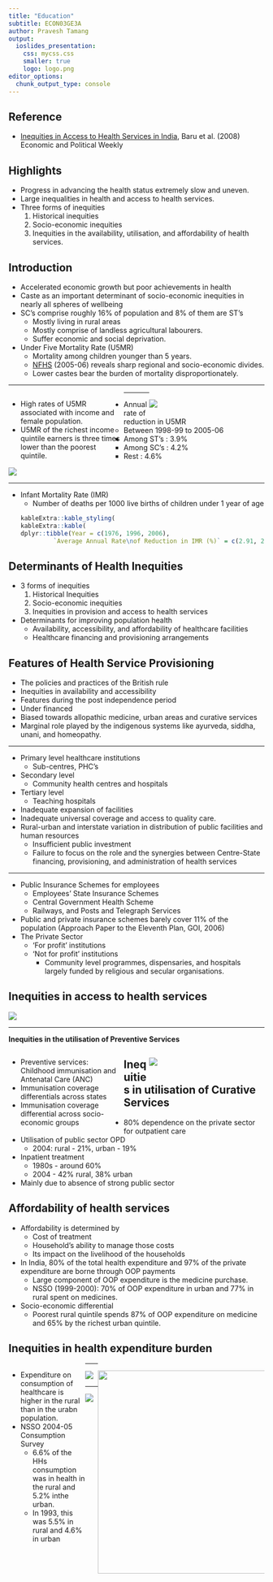 ```yaml
---
title: "Education"
subtitle: ECON03GE3A
author: Pravesh Tamang
output:  
  ioslides_presentation:
    css: mycss.css
    smaller: true
    logo: logo.png
editor_options: 
  chunk_output_type: console
---
```


## Reference
- [Inequities in Access to Health Services in India](7.Health/baru.pdf), Baru et al. (2008) Economic and Political Weekly

## Highlights
- Progress in advancing the health status extremely slow and uneven.
- Large inequalities in health and access to health services.
- Three forms of inequities
  1. Historical inequities
  2. Socio-economic inequities
  3. Inequities in the availability, utilisation, and affordability of health services.
  
## Introduction
- Accelerated economic growth but poor achievements in health
- Caste as an important determinant of socio-economic inequities in nearly all spheres of wellbeing
- SC's comprise roughly 16% of population and 8% of them are ST's
  - Mostly living in rural areas
  - Mostly comprise of landless agricultural labourers.
  - Suffer economic and social deprivation.
- Under Five Mortality Rate (U5MR)
  - Mortality among children younger than 5 years.
  - [NFHS](http://rchiips.org/nfhs/) (2005-06) reveals sharp regional and socio-economic divides.
  - Lower castes bear the burden of mortality disproportionately.

---

<div style="float: left; width: 45%;">
- High rates of U5MR associated with income and female population.
- U5MR of the richest income quintile earners is three times lower than the poorest quintile.
  
</div>

<div style="float: right; width: 45%;">
![](7.Health/baru_fig1.PNG)
</div>


---

- Annual rate of reduction in U5MR
  - Between 1998-99 to 2005-06
    - Among ST's : 3.9%
    - Among SC's : 4.2%
    - Rest : 4.6%
    
![](7.Health/baru_fig2.PNG)

---

- Infant Mortality Rate (IMR)
  - Number of deaths per 1000 live births of children under 1 year of age
```r
kableExtra::kable_styling(
kableExtra::kable(
dplyr::tibble(Year = c(1976, 1996, 2006),
           `Average Annual Rate\nof Reduction in IMR (%)` = c(2.91, 2.84, 2.31)), align = "c"), bootstrap_options = c("striped"), position = "center")
```

## Determinants of Health Inequities
- 3 forms of inequities
  1. Historical Inequities
  2. Socio-economic inequities
  3. Inequities in provision and access to health services
- Determinants for improving population health
  - Availability, accessibility, and affordability of healthcare facilities
  - Healthcare financing and provisioning arrangements

## Features of Health Service Provisioning
 - The policies and practices of the British rule
 - Inequities in availability and accessibility
 - Features during the post independence period
  - Under financed
  - Biased towards allopathic medicine, urban areas and curative services
  - Marginal role played by the indigenous systems like ayurveda, siddha, unani, and homeopathy.
  
---

- Primary level healthcare institutions
  - Sub-centres, PHC's
- Secondary level
  - Community health centres and hospitals
- Tertiary level
  - Teaching hospitals
- Inadequate expansion of facilities
- Inadequate universal coverage and access to quality care.
- Rural-urban and interstate variation in distribution of public facilities and human resources
  - Insufficient public investment
  - Failure to focus on the role and the synergies between Centre-State financing, provisioning, and administration of health services

---

- Public Insurance Schemes for employees
  - Employees' State Insurance Schemes
  - Central Government Health Scheme
  - Railways, and Posts and Telegraph Services
- Public and private insurance schemes barely cover 11% of the population (Approach Paper to the Eleventh Plan, GOI, 2006)
- The Private Sector
  - 'For profit' institutions
  - 'Not for profit' institutions
    - Community level programmes, dispensaries, and hospitals largely funded by religious and secular organisations.
    
## Inequities in access to health services

![](7.Health/baru_table1.PNG){position="center"}

---

**Inequities in the utilisation of Preventive Services**


<div style="float: left; width: 45%;">
- Preventive services: Childhood immunisation and Antenatal Care (ANC)
- Immunisation coverage differentials across states
- Immunisation coverage differential across socio-economic groups 
</div>

<div style="float: right; width: 45%;">
![](7.Health/baru_fig3.PNG)
</div>

## Inequities in utilisation of Curative Services
- 80% dependence on the private sector for outpatient care
- Utilisation of public sector OPD
  - 2004: rural - 21%, urban - 19%
- Inpatient treatment
  - 1980s - around 60%
  - 2004 - 42% rural, 38% urban
- Mainly due to absence of strong public sector

## Affordability of health services
- Affordability is determined by
  - Cost of treatment
  - Household's ability to manage those costs
  - Its impact on the livelihood of the households
- In India, 80% of the total health expenditure and 97% of the private expenditure are borne through OOP payments
  - Large component of OOP expenditure is the medicine purchase.
  - NSSO (1999-2000): 70% of OOP expenditure in urban and 77% in rural spent on medicines.
- Socio-economic differential
  - Poorest rural quintile spends 87% of OOP expenditure on medicine and 65% by the richest urban quintile.
  
## Inequities in health expenditure burden
<div style="float: left; width: 30%;">
- Expenditure on consumption of healthcare is higher in the rural than in the urabn population.
- NSSO 2004-05 Consumption Survey
  - 6.6% of the HHs consumption was in health in the rural and 5.2% inthe urban.
  - In 1993, this was 5.5% in rural and 4.6% in urban

</div>

<div style="float: right; width: 65%;">
![](7.Health/baru_fig4.PNG){width=400px}
</div>


---

![](7.Health/baru_fig5.PNG)

---

![](7.Health/baru_fig6.PNG)

